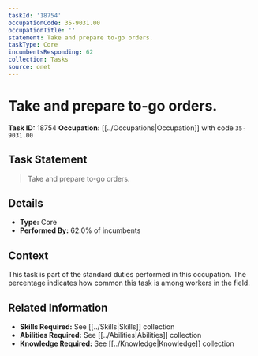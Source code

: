 ```yaml
---
taskId: '18754'
occupationCode: 35-9031.00
occupationTitle: ''
statement: Take and prepare to-go orders.
taskType: Core
incumbentsResponding: 62
collection: Tasks
source: onet
---
```

# Take and prepare to-go orders.

**Task ID:** 18754
**Occupation:** [[../Occupations|Occupation]] with code `35-9031.00`

## Task Statement

> Take and prepare to-go orders.

## Details

- **Type:** Core
- **Performed By:** 62.0% of incumbents

## Context

This task is part of the standard duties performed in this occupation. The percentage indicates how common this task is among workers in the field.

## Related Information

- **Skills Required:** See [[../Skills|Skills]] collection
- **Abilities Required:** See [[../Abilities|Abilities]] collection
- **Knowledge Required:** See [[../Knowledge|Knowledge]] collection
